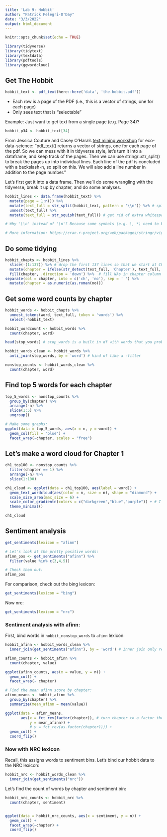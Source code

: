 ```yaml
---
title: 'Lab 9: Hobbit'
author: "Patrick Pelegri-O'Day"
date: "3/3/2022"
output: html_document
---
```


```r
knitr::opts_chunk$set(echo = TRUE)

library(tidyverse)
library(tidytext)
library(textdata)
library(pdftools)
library(ggwordcloud)
```

## Get The Hobbit

```r
hobbit_text <- pdf_text(here::here('data', 'the-hobbit.pdf'))
```

- Each row is a page of the PDF (i.e., this is a vector of strings, one for each page)
- Only sees text that is "selectable"

Example: Just want to get text from a single page (e.g. Page 34)? 

```r
hobbit_p34 <- hobbit_text[34]
```

From Jessica Couture and Casey O'Hara's [text mining workshop](https://github.com/oharac/text_workshop) for eco-data-science: “pdf_text() returns a vector of strings, one for each page of the pdf. So we can mess with it in tidyverse style, let’s turn it into a dataframe, and keep track of the pages. Then we can use stringr::str_split() to break the pages up into individual lines. Each line of the pdf is concluded with a backslash-n, so split on this. We will also add a line number in addition to the page number."

Let's first get it into a data frame. Then we'll do some wrangling with the tidyverse, break it up by chapter, and do some analyses. 

```r
hobbit_lines <- data.frame(hobbit_text) %>% 
  mutate(page = 1:n()) %>%
  mutate(text_full = str_split(hobbit_text, pattern = '\\n')) %>% # split after every 2 line breaks 
  unnest(text_full) %>% 
  mutate(text_full = str_squish(text_full)) # get rid of extra whitespace

# Why '\\n' instead of '\n'? Because some symbols (e.g. \, *) need to be called literally with a starting \ to escape the regular expression. For example, \\a for a string actually contains literally \a. So the string that represents the regular expression '\n' is actually '\\n'.

# More information: https://cran.r-project.org/web/packages/stringr/vignettes/regular-expressions.html
```

## Do some tidying

```r
hobbit_chapts <- hobbit_lines %>% 
  slice(-(1:137)) %>% # drop the first 137 lines so that we start at Chapter 1
  mutate(chapter = ifelse(str_detect(text_full, 'Chapter'), text_full, NA)) %>% 
  fill(chapter, .direction = 'down') %>%  # fill NAs in chapter column with string value downward until you get to next string value (e.g. Chapter 1 gets filled down to every line in Chapter 1)
separate(col = chapter, into = c('ch', 'no'), sep = ' ') %>% 
  mutate(chapter = as.numeric(as.roman(no)))
```

## Get some word counts by chapter

```r
hobbit_words <- hobbit_chapts %>% 
  unnest_tokens(word, text_full, token = 'words') %>% 
  select(-hobbit_text)

hobbit_wordcount <- hobbit_words %>% 
  count(chapter, word)
```

```r
head(stop_words) # stop_words is a built in df with words that you probably don't want to use in your analysis

hobbit_words_clean <- hobbit_words %>% 
  anti_join(stop_words, by = 'word') # kind of like a -filter

nonstop_counts <- hobbit_words_clean %>% 
  count(chapter, word)
```

## Find top 5 words for each chapter

```r
top_5_words <- nonstop_counts %>% 
  group_by(chapter) %>% 
  arrange(-n) %>% 
  slice(1:5) %>%
  ungroup()

# Make some graphs: 
ggplot(data = top_5_words, aes(x = n, y = word)) +
  geom_col(fill = "blue") +
  facet_wrap(~chapter, scales = "free")
```

## Let's make a word cloud for Chapter 1

```r
ch1_top100 <- nonstop_counts %>% 
  filter(chapter == 1) %>% 
  arrange(-n) %>% 
  slice(1:100)
```

```r
ch1_cloud <- ggplot(data = ch1_top100, aes(label = word)) +
  geom_text_wordcloud(aes(color = n, size = n), shape = "diamond") +
  scale_size_area(max_size = 6) +
  scale_color_gradientn(colors = c("darkgreen","blue","purple")) + # I believe that gradientn means that there are n colors in the gradient (I'm assuming 1 color for each frequency)
  theme_minimal()

ch1_cloud
```

## Sentiment analysis

```r
get_sentiments(lexicon = "afinn")

# Let's look at the pretty positive words:
afinn_pos <- get_sentiments("afinn") %>% 
  filter(value %in% c(3,4,5))

# Check them out:
afinn_pos
```

For comparison, check out the bing lexicon: 

```r
get_sentiments(lexicon = "bing")
```

Now nrc:
```r
get_sentiments(lexicon = "nrc")
```

### Sentiment analysis with afinn: 

First, bind words in `hobbit_nonstop_words` to `afinn` lexicon:
```r
hobbit_afinn <- hobbit_words_clean %>% 
  inner_join(get_sentiments("afinn"), by = 'word') # Inner join only retains observations that match each other from both dfs. Obs that don't match will get dropped from both df1 and df2
```

```r
afinn_counts <- hobbit_afinn %>% 
  count(chapter, value)

ggplot(afinn_counts, aes(x = value, y = n)) +
  geom_col() +
  facet_wrap(~ chapter)

# Find the mean afinn score by chapter: 
afinn_means <- hobbit_afinn %>% 
  group_by(chapter) %>% 
  summarize(mean_afinn = mean(value))

ggplot(data = afinn_means, 
       aes(x = fct_rev(factor(chapter)), # turn chapter to a factor then use factor reverse to get in reverse order
           y = mean_afinn)) +
           # y = fct_rev(as.factor(chapter)))) +
  geom_col() +
  coord_flip()
```

### Now with NRC lexicon

Recall, this assigns words to sentiment bins. Let's bind our hobbit data to the NRC lexicon: 

```r
hobbit_nrc <- hobbit_words_clean %>% 
  inner_join(get_sentiments("nrc"))
```
Let's find the count of words by chapter and sentiment bin: 

```r
hobbit_nrc_counts <- hobbit_nrc %>% 
  count(chapter, sentiment)


ggplot(data = hobbit_nrc_counts, aes(x = sentiment, y = n)) +
  geom_col() +
  facet_wrap(~chapter) +
  coord_flip()
```
